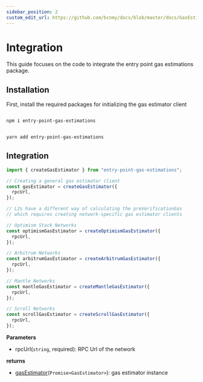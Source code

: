 ```yaml
---
sidebar_position: 2
custom_edit_url: https://github.com/bcnmy/docs/blob/master/docs/GasEstimations/integration.mdx
---
```


# Integration

This guide focuses on the code to integrate the entry point gas estimations package.

## Installation

First, install the required packages for initializing the gas estimator client


<Tabs>
<TabItem value="js" label="npm">

```bash

npm i entry-point-gas-estimations

```

</TabItem>
<TabItem value="py" label="yarn">

```bash

yarn add entry-point-gas-estimations

```

</TabItem>
</Tabs>

## Integration

```typescript
import { createGasEstimator } from "entry-point-gas-estimations";

// Creating a general gas estimator client
const gasEstimator = createGasEstimator({
  rpcUrl,
});

// L2s have a different way of calculating the preVerificationGas
// which requires creating network-specific gas estimator clients

// Optimism Stack Networks
const optimismGasEstimator = createOptimismGasEstimator({
  rpcUrl,
});

// Arbitrum Networks
const arbitrumGasEstimator = createArbitrumGasEstimator({
  rpcUrl,
});

// Mantle Networks
const mantleGasEstimator = createMantleGasEstimator({
  rpcUrl,
});

// Scroll Networks
const scrollGasEstimator = createScrollGasEstimator({
  rpcUrl,
});
```

**Parameters**

- rpcUrl(`string`, required): RPC Url of the network

**returns**

- [gasEstimator](https://github.com/bcnmy/entry-point-gas-estimations/blob/develop/src/gas-estimator/entry-point-v6/GasEstimator/index.ts)(`Promise<GasEstimator>`): gas estimator instance
